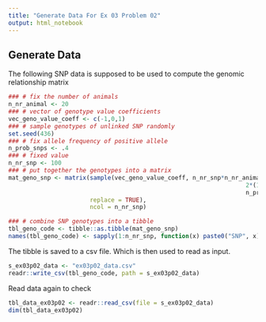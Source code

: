 ```yaml
---
title: "Generate Data For Ex 03 Problem 02"
output: html_notebook
---
```



## Generate Data
The following SNP data is supposed to be used to compute the genomic relationship matrix


```r
### # fix the number of animals
n_nr_animal <- 20
### # vector of genotype value coefficients
vec_geno_value_coeff <- c(-1,0,1)
### # sample genotypes of unlinked SNP randomly
set.seed(436)
### # fix allele frequency of positive allele
n_prob_snps <- .4
### # fixed value
n_nr_snp <- 100
### # put together the genotypes into a matrix
mat_geno_snp <- matrix(sample(vec_geno_value_coeff, n_nr_snp*n_nr_animal, prob = c((1-n_prob_snps)^2, 
                                                                   2*(1-n_prob_snps)*n_prob_snps, 
                                                                   n_prob_snps^2),  
                       replace = TRUE),
                       ncol = n_nr_snp)

### # combine SNP genotypes into a tibble
tbl_geno_code <- tibble::as.tibble(mat_geno_snp)
names(tbl_geno_code) <- sapply(1:n_nr_snp, function(x) paste0("SNP", x), USE.NAMES = FALSE)
```

The tibble is saved to a csv file. Which is then used to read as input.

```r
s_ex03p02_data <- "ex03p02_data.csv"
readr::write_csv(tbl_geno_code, path = s_ex03p02_data)
```

Read data again to check

```r
tbl_data_ex03p02 <- readr::read_csv(file = s_ex03p02_data)
dim(tbl_data_ex03p02)
```

